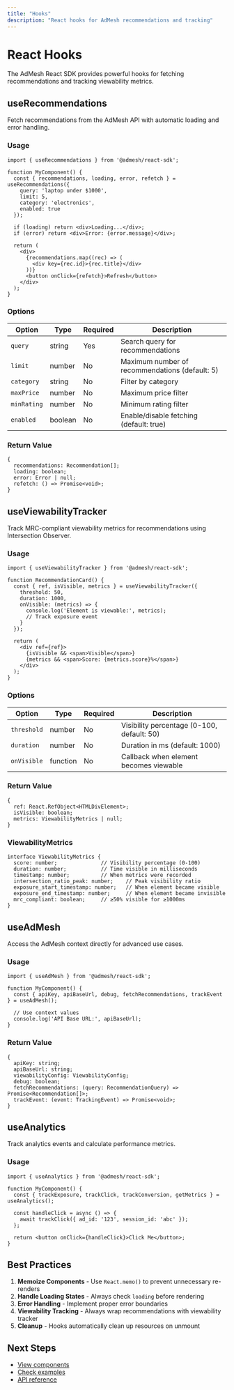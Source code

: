 ```yaml
---
title: "Hooks"
description: "React hooks for AdMesh recommendations and tracking"
---
```


# React Hooks

The AdMesh React SDK provides powerful hooks for fetching recommendations and tracking viewability metrics.

## useRecommendations

Fetch recommendations from the AdMesh API with automatic loading and error handling.

### Usage

```tsx
import { useRecommendations } from '@admesh/react-sdk';

function MyComponent() {
  const { recommendations, loading, error, refetch } = useRecommendations({
    query: 'laptop under $1000',
    limit: 5,
    category: 'electronics',
    enabled: true
  });

  if (loading) return <div>Loading...</div>;
  if (error) return <div>Error: {error.message}</div>;

  return (
    <div>
      {recommendations.map((rec) => (
        <div key={rec.id}>{rec.title}</div>
      ))}
      <button onClick={refetch}>Refresh</button>
    </div>
  );
}
```

### Options

| Option | Type | Required | Description |
|--------|------|----------|-------------|
| `query` | string | Yes | Search query for recommendations |
| `limit` | number | No | Maximum number of recommendations (default: 5) |
| `category` | string | No | Filter by category |
| `maxPrice` | number | No | Maximum price filter |
| `minRating` | number | No | Minimum rating filter |
| `enabled` | boolean | No | Enable/disable fetching (default: true) |

### Return Value

```tsx
{
  recommendations: Recommendation[];
  loading: boolean;
  error: Error | null;
  refetch: () => Promise<void>;
}
```

## useViewabilityTracker

Track MRC-compliant viewability metrics for recommendations using Intersection Observer.

### Usage

```tsx
import { useViewabilityTracker } from '@admesh/react-sdk';

function RecommendationCard() {
  const { ref, isVisible, metrics } = useViewabilityTracker({
    threshold: 50,
    duration: 1000,
    onVisible: (metrics) => {
      console.log('Element is viewable:', metrics);
      // Track exposure event
    }
  });

  return (
    <div ref={ref}>
      {isVisible && <span>Visible</span>}
      {metrics && <span>Score: {metrics.score}%</span>}
    </div>
  );
}
```

### Options

| Option | Type | Required | Description |
|--------|------|----------|-------------|
| `threshold` | number | No | Visibility percentage (0-100, default: 50) |
| `duration` | number | No | Duration in ms (default: 1000) |
| `onVisible` | function | No | Callback when element becomes viewable |

### Return Value

```tsx
{
  ref: React.RefObject<HTMLDivElement>;
  isVisible: boolean;
  metrics: ViewabilityMetrics | null;
}
```

### ViewabilityMetrics

```tsx
interface ViewabilityMetrics {
  score: number;              // Visibility percentage (0-100)
  duration: number;           // Time visible in milliseconds
  timestamp: number;          // When metrics were recorded
  intersection_ratio_peak: number;    // Peak visibility ratio
  exposure_start_timestamp: number;   // When element became visible
  exposure_end_timestamp: number;     // When element became invisible
  mrc_compliant: boolean;     // ≥50% visible for ≥1000ms
}
```

## useAdMesh

Access the AdMesh context directly for advanced use cases.

### Usage

```tsx
import { useAdMesh } from '@admesh/react-sdk';

function MyComponent() {
  const { apiKey, apiBaseUrl, debug, fetchRecommendations, trackEvent } = useAdMesh();

  // Use context values
  console.log('API Base URL:', apiBaseUrl);
}
```

### Return Value

```tsx
{
  apiKey: string;
  apiBaseUrl: string;
  viewabilityConfig: ViewabilityConfig;
  debug: boolean;
  fetchRecommendations: (query: RecommendationQuery) => Promise<Recommendation[]>;
  trackEvent: (event: TrackingEvent) => Promise<void>;
}
```

## useAnalytics

Track analytics events and calculate performance metrics.

### Usage

```tsx
import { useAnalytics } from '@admesh/react-sdk';

function MyComponent() {
  const { trackExposure, trackClick, trackConversion, getMetrics } = useAnalytics();

  const handleClick = async () => {
    await trackClick({ ad_id: '123', session_id: 'abc' });
  };

  return <button onClick={handleClick}>Click Me</button>;
}
```

## Best Practices

1. **Memoize Components** - Use `React.memo()` to prevent unnecessary re-renders
2. **Handle Loading States** - Always check `loading` before rendering
3. **Error Handling** - Implement proper error boundaries
4. **Viewability Tracking** - Always wrap recommendations with viewability tracker
5. **Cleanup** - Hooks automatically clean up resources on unmount

## Next Steps

- [View components](/react-sdk/components)
- [Check examples](/react-sdk/examples)
- [API reference](/react-sdk/api-reference)

